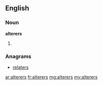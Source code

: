 ==English==

===Noun===
'''alterers'''

# {{plural of|alterer}}

===Anagrams===
* [[relaters#English|relaters]]

[[ar:alterers]]
[[fr:alterers]]
[[mg:alterers]]
[[my:alterers]]
